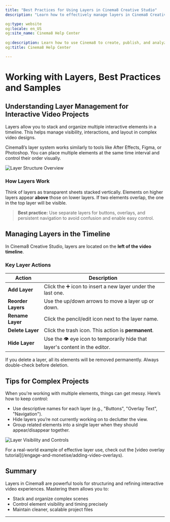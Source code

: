 ```yaml
---
title: "Best Practices for Using Layers in Cinema8 Creative Studio"
description: "Learn how to effectively manage layers in Cinema8 Creative Studio to build rich, multi-element interactive videos."

og:type: website
og:locale: en_US
og:site_name: Cinema8 Help Center
 
og:description: Learn how to use Cinema8 to create, publish, and analyze interactive videos.
og:title: Cinema8 Help Center

---
```



# Working with Layers, Best Practices and Samples

## Understanding Layer Management for Interactive Video Projects

<Callout type="info">
Layers allow you to stack and organize multiple interactive elements in a timeline. This helps manage visibility, interactions, and layout in complex video designs.
</Callout>

Cinema8’s layer system works similarly to tools like After Effects, Figma, or Photoshop. You can place multiple elements at the same time interval and control their order visually.

![Layer Structure Overview](/screenshot/advanced-interactivity/layers-1.webp)

### How Layers Work

Think of layers as transparent sheets stacked vertically. Elements on higher layers appear **above** those on lower layers. If two elements overlap, the one in the top layer will be visible.

> **Best practice:** Use separate layers for buttons, overlays, and persistent navigation to avoid confusion and enable easy control.

## Managing Layers in the Timeline

In Cinema8 Creative Studio, layers are located on the **left of the video timeline**.

### Key Layer Actions

| Action                | Description |
|------------------------|-------------|
| **Add Layer**          | Click the ➕ icon to insert a new layer under the last one. |
| **Reorder Layers**     | Use the up/down arrows to move a layer up or down. |
| **Rename Layer**       | Click the pencil/edit icon next to the layer name. |
| **Delete Layer**       | Click the trash icon. This action is **permanent**. |
| **Hide Layer**         | Use the 👁 eye icon to temporarily hide that layer's content in the editor. |

<Callout type="warning">
If you delete a layer, all its elements will be removed permanently. Always double-check before deletion.
</Callout>

## Tips for Complex Projects

When you're working with multiple elements, things can get messy. Here’s how to keep control:

- Use descriptive names for each layer (e.g., "Buttons", "Overlay Text", "Navigation").
- Hide layers you’re not currently working on to declutter the view.
- Group related elements into a single layer when they should appear/disappear together.

![Layer Visibility and Controls](/screenshot/advanced-interactivity/layers-1.webp)

<Callout type="default">
For a real-world example of effective layer use, check out the [video overlay tutorial](/engage-and-monetise/adding-video-overlays).
</Callout>

## Summary

Layers in Cinema8 are powerful tools for structuring and refining interactive video experiences. Mastering them allows you to:

- Stack and organize complex scenes
- Control element visibility and timing precisely
- Maintain cleaner, scalable project files

---
